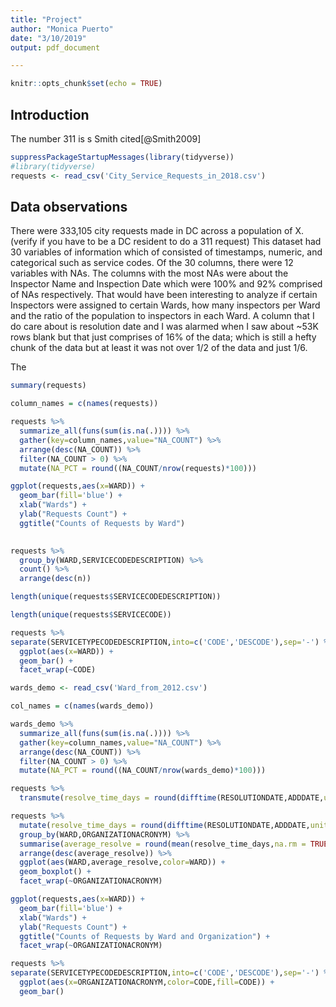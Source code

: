 ```yaml
---
title: "Project"
author: "Monica Puerto"
date: "3/10/2019"
output: pdf_document

---
```


```r
knitr::opts_chunk$set(echo = TRUE)
```
## Introduction

The number 311 is s
Smith cited[@Smith2009]
```r
suppressPackageStartupMessages(library(tidyverse))
#library(tidyverse)
requests <- read_csv('City_Service_Requests_in_2018.csv')
```




## Data observations 

There were 333,105 city requests made in DC across a population of X. (verify if you have to be a DC resident to do a 311 request)
This dataset had 30 variables of information which of consisted of timestamps, numeric, and categorical such as service codes. 
Of the 30 columns, there were 12 variables with NAs. The columns with the most NAs were about the Inspector Name and Inspection Date which were 100% and 92% comprised of NAs respectively. That would have been interesting to analyze if certain Inspectors were assigned to certain Wards, how many inspectors per Ward and the ratio of the population to inspectors in each Ward. 
A column that I do care about is resolution date and I was alarmed when I saw about ~53K rows blank but that just comprises of 16% of the data; which is still a hefty chunk of the data but at least it was not over 1/2 of the data and just 1/6.

The 

```r
summary(requests)
```


```r
column_names = c(names(requests))

requests %>%
  summarize_all(funs(sum(is.na(.)))) %>%
  gather(key=column_names,value="NA_COUNT") %>%
  arrange(desc(NA_COUNT)) %>%
  filter(NA_COUNT > 0) %>%
  mutate(NA_PCT = round((NA_COUNT/nrow(requests)*100)))

```


```r
ggplot(requests,aes(x=WARD)) +
  geom_bar(fill='blue') +
  xlab("Wards") + 
  ylab("Requests Count") +
  ggtitle("Counts of Requests by Ward")
  
```

```r
requests %>%
  group_by(WARD,SERVICECODEDESCRIPTION) %>%
  count() %>%
  arrange(desc(n)) 
```

```r
length(unique(requests$SERVICECODEDESCRIPTION))
```

```r
length(unique(requests$SERVICECODE))
```
```r
requests %>% 
separate(SERVICETYPECODEDESCRIPTION,into=c('CODE','DESCODE'),sep='-') %>%
  ggplot(aes(x=WARD)) +
  geom_bar() +
  facet_wrap(~CODE)
```



```r
wards_demo <- read_csv('Ward_from_2012.csv')
```
```r
col_names = c(names(wards_demo))

wards_demo %>%
  summarize_all(funs(sum(is.na(.)))) %>%
  gather(key=column_names,value="NA_COUNT") %>%
  arrange(desc(NA_COUNT)) %>%
  filter(NA_COUNT > 0) %>%
  mutate(NA_PCT = round((NA_COUNT/nrow(wards_demo)*100)))
```
```r
requests %>%
  transmute(resolve_time_days = round(difftime(RESOLUTIONDATE,ADDDATE,units = "days"))) -> requests$resolve_time_days
```

```r
requests %>%
  mutate(resolve_time_days = round(difftime(RESOLUTIONDATE,ADDDATE,units = "days"))) %>%
  group_by(WARD,ORGANIZATIONACRONYM) %>%
  summarise(average_resolve = round(mean(resolve_time_days,na.rm = TRUE))) %>%
  arrange(desc(average_resolve)) %>%
  ggplot(aes(WARD,average_resolve,color=WARD)) +
  geom_boxplot() +
  facet_wrap(~ORGANIZATIONACRONYM)
```
```r
ggplot(requests,aes(x=WARD)) +
  geom_bar(fill='blue') +
  xlab("Wards") + 
  ylab("Requests Count") +
  ggtitle("Counts of Requests by Ward and Organization") +
  facet_wrap(~ORGANIZATIONACRONYM)

```

```r
requests %>% 
separate(SERVICETYPECODEDESCRIPTION,into=c('CODE','DESCODE'),sep='-') %>%
  ggplot(aes(x=ORGANIZATIONACRONYM,color=CODE,fill=CODE)) +
  geom_bar() 
```


